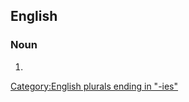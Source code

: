 ==English==

===Noun===
{{head|en|noun form}}

# {{plural of|en|continuity}}

[[Category:English plurals ending in "-ies"]]
